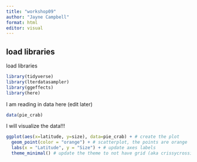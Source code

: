 ```yaml
---
title: "workshop09"
author: "Jayne Campbell"
format: html
editor: visual
---
```


## load libraries

load libraries

```r
library(tidyverse)
library(lterdatasampler)
library(ggeffects)
library(here)
```

I am reading in data here (edit later)

```r
data(pie_crab)
```

I will visualize the data!!!

```r
ggplot(aes(x=latitude, y=size), data=pie_crab) + # create the plot
  geom_point(color = "orange") + # scatterplot, the points are orange
  labs(x = "Latitude", y = "Size") + # update axes labels
  theme_minimal() # update the theme to not have grid (aka crissycrossies)
```

